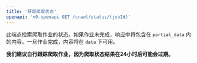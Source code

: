 ```yaml
---
title: '获取爬取状态'
openapi: 'v0-openapi GET /crawl/status/{jobId}'
---
```



此端点检索爬取作业的状态。如果作业未完成，响应中将包含在 `partial_data` 内的内容。一旦作业完成，内容将在 `data` 下可用。


**我们建议自行跟踪爬取作业，因为爬取状态结果在24小时后可能会过期。**